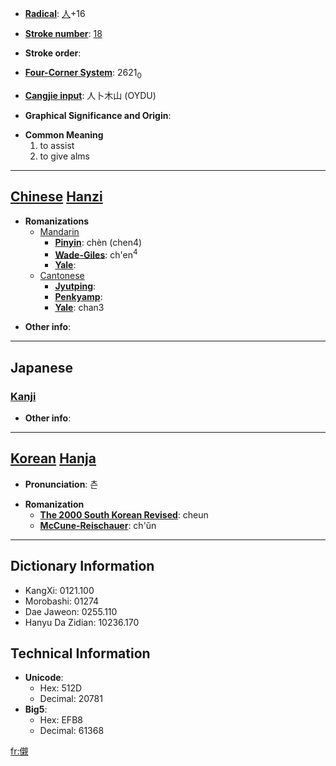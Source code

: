 * '''[[Wiktionary:Chinese radical index| Radical]]''': [[Wiktionary:Chinese radical index 人|人]]+16

* '''[[Wiktionary:Chinese total strokes index|Stroke number]]''': [[Wiktionary:Chinese total strokes index 18|18]]

* '''Stroke order''': 

* '''[[Wiktionary:Chinese four corner index|Four-Corner System]]''': 2621<sub>0</sub>

* '''[[Wiktionary:Chinese Cangjie index|Cangjie input]]''': 人卜木山 (OYDU)

* '''Graphical Significance and Origin''': 

* '''Common Meaning'''
*#to assist
*# to give alms


----

== [[Chinese]] [[Hanzi]] ==

* '''Romanizations'''
** [[Mandarin]]
*** '''[[Pinyin]]''': chèn (chen4)
*** '''[[Wade-Giles]]''': ch'en<sup>4</sup>
*** '''[[Yale]]''': 
**[[Cantonese]]
***'''[[Jyutping]]''':
***'''[[Penkyamp]]''': 
***'''[[Yale]]''': chan3

* '''Other info''': 

----

==Japanese==
===[[Kanji]]===
{{kanji|on readings=[[しん]] (shin)|kun readings=[[いたる]] (itaru), [[ちかい]] (chikai), [[おそれる]] (osoreru), [[うら]] (ura), [[しく]] (shiku)}}

* '''Other info''':  

----

== [[Korean]] [[Hanja]] ==

* '''Pronunciation''': 츤

* '''Romanization'''
** '''[[The 2000 South Korean Revised Romanization|The 2000 South Korean Revised]]''': cheun
** '''[[McCune-Reischauer]]''': ch'ŭn

----

== Dictionary Information ==

* KangXi: 0121.100
* Morobashi: 01274
* Dae Jaweon: 0255.110
* Hanyu Da Zidian: 10236.170

== Technical Information ==

* '''Unicode''':
** Hex: 512D
** Decimal: 20781
* '''Big5''':
** Hex: EFB8
** Decimal: 61368

[[fr:儭]]